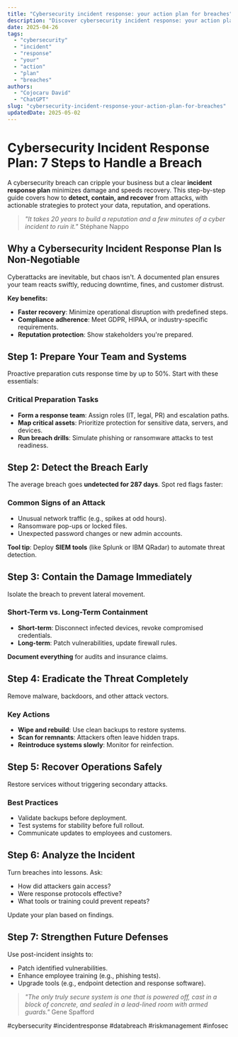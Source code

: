 ```yaml
---
title: "Cybersecurity incident response: your action plan for breaches"
description: "Discover cybersecurity incident response: your action plan for breaches with this in-depth guide, providing actionable insights and practical tips to boost your knowledge and results."
date: 2025-04-26
tags:
  - "cybersecurity"
  - "incident"
  - "response"
  - "your"
  - "action"
  - "plan"
  - "breaches"
authors:
  - "Cojocaru David"
  - "ChatGPT"
slug: "cybersecurity-incident-response-your-action-plan-for-breaches"
updatedDate: 2025-05-02
---
```


# Cybersecurity Incident Response Plan: 7 Steps to Handle a Breach  

A cybersecurity breach can cripple your business but a clear **incident response plan** minimizes damage and speeds recovery. This step-by-step guide covers how to **detect, contain, and recover** from attacks, with actionable strategies to protect your data, reputation, and operations.  

> *"It takes 20 years to build a reputation and a few minutes of a cyber incident to ruin it."*   Stéphane Nappo  

## Why a Cybersecurity Incident Response Plan Is Non-Negotiable  

Cyberattacks are inevitable, but chaos isn't. A documented plan ensures your team reacts swiftly, reducing downtime, fines, and customer distrust.  

**Key benefits:**  
- **Faster recovery**: Minimize operational disruption with predefined steps.  
- **Compliance adherence**: Meet GDPR, HIPAA, or industry-specific requirements.  
- **Reputation protection**: Show stakeholders you're prepared.  

## Step 1: Prepare Your Team and Systems  

Proactive preparation cuts response time by up to 50%. Start with these essentials:  

### Critical Preparation Tasks  
- **Form a response team**: Assign roles (IT, legal, PR) and escalation paths.  
- **Map critical assets**: Prioritize protection for sensitive data, servers, and devices.  
- **Run breach drills**: Simulate phishing or ransomware attacks to test readiness.  

## Step 2: Detect the Breach Early  

The average breach goes **undetected for 287 days**. Spot red flags faster:  

### Common Signs of an Attack  
- Unusual network traffic (e.g., spikes at odd hours).  
- Ransomware pop-ups or locked files.  
- Unexpected password changes or new admin accounts.  

**Tool tip**: Deploy **SIEM tools** (like Splunk or IBM QRadar) to automate threat detection.  

## Step 3: Contain the Damage Immediately  

Isolate the breach to prevent lateral movement.  

### Short-Term vs. Long-Term Containment  
- **Short-term**: Disconnect infected devices, revoke compromised credentials.  
- **Long-term**: Patch vulnerabilities, update firewall rules.  

**Document everything** for audits and insurance claims.  

## Step 4: Eradicate the Threat Completely  

Remove malware, backdoors, and other attack vectors.  

### Key Actions  
- **Wipe and rebuild**: Use clean backups to restore systems.  
- **Scan for remnants**: Attackers often leave hidden traps.  
- **Reintroduce systems slowly**: Monitor for reinfection.  

## Step 5: Recover Operations Safely  

Restore services without triggering secondary attacks.  

### Best Practices  
- Validate backups before deployment.  
- Test systems for stability before full rollout.  
- Communicate updates to employees and customers.  

## Step 6: Analyze the Incident  

Turn breaches into lessons. Ask:  
- How did attackers gain access?  
- Were response protocols effective?  
- What tools or training could prevent repeats?  

Update your plan based on findings.  

## Step 7: Strengthen Future Defenses  

Use post-incident insights to:  
- Patch identified vulnerabilities.  
- Enhance employee training (e.g., phishing tests).  
- Upgrade tools (e.g., endpoint detection and response software).  

> *"The only truly secure system is one that is powered off, cast in a block of concrete, and sealed in a lead-lined room with armed guards."*   Gene Spafford  

#cybersecurity #incidentresponse #databreach #riskmanagement #infosec